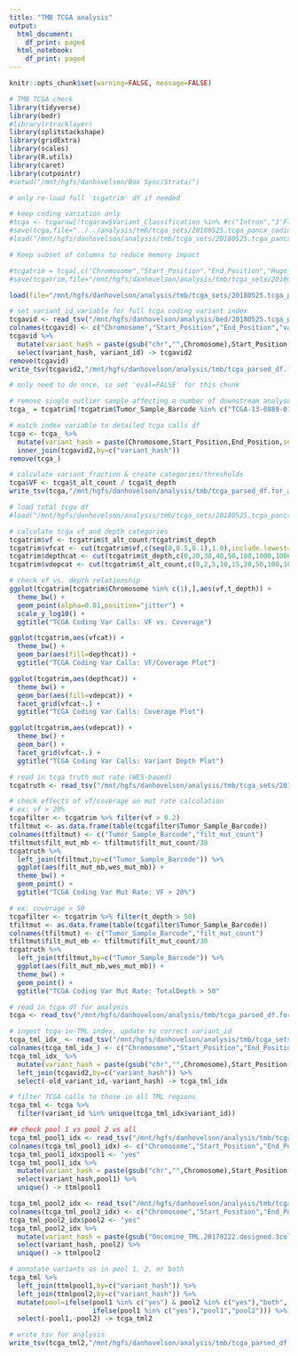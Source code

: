 ```yaml
---
title: "TMB TCGA analysis"
output:
  html_document:
    df_print: paged
  html_notebook:
    df_print: paged
---
```


```r
knitr::opts_chunk$set(warning=FALSE, message=FALSE)
```

```r
# TMB TCGA check
library(tidyverse)
library(bedr)
#library(rtracklayer)
library(splitstackshape)
library(gridExtra)
library(scales)
library(R.utils)
library(caret)
library(cutpointr)
#setwd("/mnt/hgfs/danhovelson/Box Sync/Strata/")
```

```r
# only re-load full 'tcgatrim' df if needed

# keep coding variation only
#tcga <- tcgaraw[!tcgaraw$Variant_Classification %in% #c("Intron","3'Flank","3'UTR","5'Flank","5'UTR","RNA","Splice_Site","Translation_Start_Site"),]
#save(tcga,file="../../analysis/tmb/tcga_sets/20180525.tcga_pancx_coding_variants.rda")
#load("/mnt/hgfs/danhovelson/analysis/tmb/tcga_sets/20180525.tcga_pancx_coding_variants.rda")

# Keep subset of columns to reduce memory impact

#tcgatrim = tcga[,c("Chromosome","Start_Position","End_Position","Hugo_Symbol","Reference_Allele","Tumor_Seq_Allele1","Tumor_Seq_Allele2","Variant_Type","Variant_Classification","Consequence","Feature_type","VARIANT_CLASS","Tumor_Sample_Barcode","t_depth","t_ref_count","t_alt_count")]
#save(tcgatrim,file="/mnt/hgfs/danhovelson/analysis/tmb/tcga_sets/20180525.tcga_pancx_coding_variants.trim_cols.rda")

load(file="/mnt/hgfs/danhovelson/analysis/tmb/tcga_sets/20180525.tcga_pancx_coding_variants.trim_cols.rda")
```

```r
# set variant_id variable for full tcga coding variant index
tcgavid <- read_tsv("/mnt/hgfs/danhovelson/analysis/bed/20180525.tcga_pancx_coding_variants.pos_idx.chr.bed",col_names = FALSE)
colnames(tcgavid) <- c("Chromosome","Start_Position","End_Position","variant_id")
tcgavid %>%
  mutate(variant_hash = paste(gsub("chr","",Chromosome),Start_Position,End_Position,sep=";")) %>%
  select(variant_hash, variant_id) -> tcgavid2
remove(tcgavid)
write_tsv(tcgavid2,"/mnt/hgfs/danhovelson/analysis/tmb/tcga_parsed_df.for_analysis.var_index.txt")
```

```r
# only need to do once, so set 'eval=FALSE' for this chunk

# remove single outlier sample affecting a number of downstream analyses
tcga_ = tcgatrim[!tcgatrim$Tumor_Sample_Barcode %in% c("TCGA-13-0889-01A-01W-0420-08"),]

# match index variable to detailed tcga calls df
tcga <- tcga_ %>%
  mutate(variant_hash = paste(Chromosome,Start_Position,End_Position,sep=";")) %>%
  inner_join(tcgavid2,by=c("variant_hash"))
remove(tcga_)

# calculate variant_fraction & create categories/thresholds
tcga$VF <- tcga$t_alt_count / tcga$t_depth
write_tsv(tcga,"/mnt/hgfs/danhovelson/analysis/tmb/tcga_parsed_df.for_analysis.txt")
```

```r
# load total tcga df
#load("/mnt/hgfs/danhovelson/analysis/tmb/tcga_sets/20180525.tcga_pancx_coding_variants.trim_cols.rda")

# calculate tcga vf and depth categories
tcgatrim$vf <- tcgatrim$t_alt_count/tcgatrim$t_depth
tcgatrim$vfcat <- cut(tcgatrim$vf,c(seq(0,0.5,0.1),1.0),include.lowest=TRUE)
tcgatrim$depthcat <- cut(tcgatrim$t_depth,c(0,20,30,40,50,100,1000,1000000),include.lowest=TRUE)
tcgatrim$vdepcat <- cut(tcgatrim$t_alt_count,c(0,2,5,10,15,20,50,100,100000),include.lowest=TRUE)

# check vf vs. depth relationship
ggplot(tcgatrim[tcgatrim$Chromosome %in% c(1),],aes(vf,t_depth)) + 
  theme_bw() +
  geom_point(alpha=0.01,position="jitter") + 
  scale_y_log10() +
  ggtitle("TCGA Coding Var Calls: VF vs. Coverage")

ggplot(tcgatrim,aes(vfcat)) + 
  theme_bw() +
  geom_bar(aes(fill=depthcat)) +
  ggtitle("TCGA Coding Var Calls: VF/Coverage Plot")

ggplot(tcgatrim,aes(depthcat)) + 
  theme_bw() +
  geom_bar(aes(fill=vdepcat)) +
  facet_grid(vfcat~.) +
  ggtitle("TCGA Coding Var Calls: Coverage Plot")

ggplot(tcgatrim,aes(vdepcat)) + 
  theme_bw() +
  geom_bar() +
  facet_grid(vfcat~.) +
  ggtitle("TCGA Coding Var Calls: Variant Depth Plot")

# read in tcga truth mut rate (WES-based)
tcgatruth <- read_tsv("/mnt/hgfs/danhovelson/analysis/tmb/tcga_sets/20180525.tcga_pancx_coding_variants.wes_muts.gt_vf0_vdp5.rate_tbl.txt")

# check effects of vf/coverage on mut rate calculation
# ex: vf > 20%
tcgafilter <- tcgatrim %>% filter(vf > 0.2)
tfiltmut <- as.data.frame(table(tcgafilter$Tumor_Sample_Barcode))
colnames(tfiltmut) <- c("Tumor_Sample_Barcode","filt_mut_count")
tfiltmut$filt_mut_mb <- tfiltmut$filt_mut_count/38
tcgatruth %>% 
  left_join(tfiltmut,by=c("Tumor_Sample_Barcode")) %>%
  ggplot(aes(filt_mut_mb,wes_mut_mb)) +
  theme_bw() +
  geom_point() + 
  ggtitle("TCGA Coding Var Mut Rate: VF > 20%")

# ex: coverage > 50
tcgafilter <- tcgatrim %>% filter(t_depth > 50)
tfiltmut <- as.data.frame(table(tcgafilter$Tumor_Sample_Barcode))
colnames(tfiltmut) <- c("Tumor_Sample_Barcode","filt_mut_count")
tfiltmut$filt_mut_mb <- tfiltmut$filt_mut_count/38
tcgatruth %>% 
  left_join(tfiltmut,by=c("Tumor_Sample_Barcode")) %>% 
  ggplot(aes(filt_mut_mb,wes_mut_mb)) + 
  theme_bw() +
  geom_point() + 
  ggtitle("TCGA Coding Var Mut Rate: TotalDepth > 50"
```

```r
# read in tcga df for analysis
tcga <- read_tsv("/mnt/hgfs/danhovelson/analysis/tmb/tcga_parsed_df.for_analysis.txt")

# ingest tcga-in-TML index, update to correct variant_id
tcga_tml_idx_ <- read_tsv("/mnt/hgfs/danhovelson/analysis/tmb/tcga_sets/20180525.tcga_pancx_coding_variants.IN_TML.uniq.bed",col_names = FALSE)
colnames(tcga_tml_idx_) <- c("Chromosome","Start_Position","End_Position","old_variant_id")
tcga_tml_idx_ %>%
  mutate(variant_hash = paste(gsub("chr","",Chromosome),Start_Position,End_Position,sep=";")) %>%
  left_join(tcgavid2,by=c("variant_hash")) %>%
  select(-old_variant_id,-variant_hash) -> tcga_tml_idx

# filter TCGA calls to those in all TML regions
tcga_tml <- tcga %>%
  filter(variant_id %in% unique(tcga_tml_idx$variant_id)) 

## check pool 1 vs pool 2 vs all
tcga_tml_pool1_idx <- read_tsv("/mnt/hgfs/danhovelson/analysis/tmb/tcga_sets/20180525.tcga_pancx_coding_variants.IN_TML_pool1.bed",col_names = FALSE)
colnames(tcga_tml_pool1_idx) <- c("Chromosome","Start_Position","End_Position","j1")
tcga_tml_pool1_idx$pool1 <- "yes"
tcga_tml_pool1_idx %>%
  mutate(variant_hash = paste(gsub("chr","",Chromosome),Start_Position,End_Position,sep=";")) %>%
  select(variant_hash,pool1) %>%
  unique() -> ttmlpool1

tcga_tml_pool2_idx <- read_tsv("/mnt/hgfs/danhovelson/analysis/tmb/tcga_sets/20180525.tcga_pancx_coding_variants.IN_TML_pool2.bed",col_names = FALSE)
colnames(tcga_tml_pool2_idx) <- c("Chromosome","Start_Position","End_Position","j1")
tcga_tml_pool2_idx$pool2 <- "yes"
tcga_tml_pool2_idx %>%
  mutate(variant_hash = paste(gsub("Oncomine_TML.20170222.designed.3col.bedchr","",Chromosome),Start_Position,End_Position,sep=";")) %>%
  select(variant_hash, pool2) %>%
  unique() -> ttmlpool2

# annotate variants as in pool 1, 2, or both
tcga_tml %>%
  left_join(ttmlpool1,by=c("variant_hash")) %>%
  left_join(ttmlpool2,by=c("variant_hash")) %>%
  mutate(pool=ifelse(pool1 %in% c("yes") & pool2 %in% c("yes"),"both",
                     ifelse(pool1 %in% c("yes"),"pool1","pool2"))) %>%
  select(-pool1,-pool2) -> tcga_tml2

# write_tsv for analysis
write_tsv(tcga_tml2,"/mnt/hgfs/danhovelson/analysis/tmb/tcga_parsed_df.for_analysis.in_tml_regions.txt")

```



